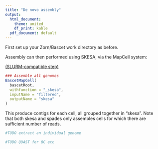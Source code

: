 ```yaml
---
title: "De novo assembly"
output:
  html_document:
    theme: united
    df_print: kable
  pdf_document: default
---
```




First set up your Zorn/Bascet work directory as before.

Assembly can then performed using SKESA, via the MapCell system:

[(SLURM-compatible step)](slurm.html)

```r
### Assemble all genomes
BascetMapCell(
  bascetRoot,
  withfunction = "_skesa",
  inputName = "filtered",
  outputName = "skesa"
)
```

This produce contigs for each cell, all grouped together in "skesa". Note that
both skesa and spades only assembles cells for which there are sufficient number of reads.



```r

#TODO extract an individual genome

```




```r

#TODO QUAST for QC etc

```




